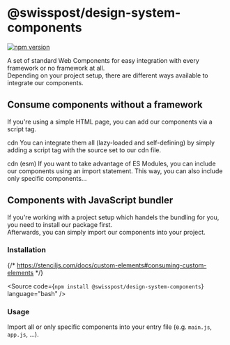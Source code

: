 
<Meta of={GettingStartedStories} />

# @swisspost/design-system-components

[![npm version](https://badge.fury.io/js/@swisspost%2Fdesign-system-components.svg)](https://badge.fury.io/js/@swisspost%2Fdesign-system-components)

A set of standard Web Components for easy integration with every framework or no framework at all.<br/>
Depending on your project setup, there are different ways available to integrate our components.

## Consume components without a framework

If you're using a simple HTML page, you can add our components via a script tag.

<PostTabs>
  <PostTabHeader slot="tabs" panel="cdn-all">cdn</PostTabHeader>
  <PostTabPanel name="cdn-all">
    You can integrate them all (lazy-loaded and self-defining) by simply adding a script tag with the source set to our cdn file.
    <Source code={SampleCdnAll} language="html" />
  </PostTabPanel>

  <PostTabHeader slot="tabs" panel="cdn-esm-all">cdn (esm)</PostTabHeader>
  <PostTabPanel name="cdn-esm-all">
    If you want to take advantage of ES Modules, you can include our components using an import
    statement.
    <Source code={SampleCdnEsmAll} language="html" />
    This way, you can also include only specific components...
    <Source code={SampleCdnEsmSpecific} language="html" />
  </PostTabPanel>

</PostTabs>

## Components with JavaScript bundler

If you're working with a project setup which handels the bundling for you, you need to install our package first.<br/>
Afterwards, you can simply import our components into your project.

### Installation

{/* https://stenciljs.com/docs/custom-elements#consuming-custom-elements */}

<Source code={`npm install @swisspost/design-system-components`} language="bash" />

### Usage

Import all or only specific components into your entry file (e.g. `main.js`, `app.js`, ...).

<Source code={SampleJsAll} language="javascript" />
<Source code={SampleJsSpecific} language="javascript" />
